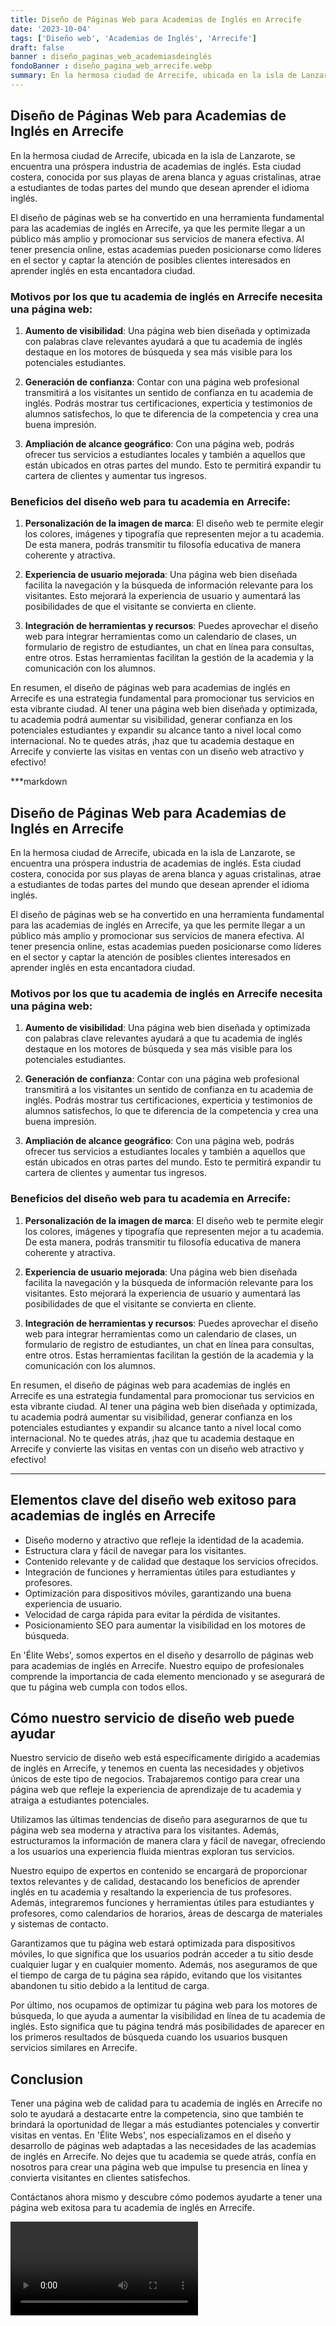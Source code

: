 ```yaml
---
title: Diseño de Páginas Web para Academias de Inglés en Arrecife
date: '2023-10-04'
tags: ['Diseño web', 'Academias de Inglés', 'Arrecife']
draft: false
banner : diseño_paginas_web_academiasdeinglés
fondoBanner : diseño_pagina_web_arrecife.webp
summary: En la hermosa ciudad de Arrecife, ubicada en la isla de Lanzarote, se encuentra una próspera industria de academias de inglés. Esta ciudad costera, conocida por sus playas de arena blanca y aguas cristalinas, atrae a estudiantes de todas partes del mundo que desean aprender el idioma inglés. 
---
```


## Diseño de Páginas Web para Academias de Inglés en Arrecife

En la hermosa ciudad de Arrecife, ubicada en la isla de Lanzarote, se encuentra una próspera industria de academias de inglés. Esta ciudad costera, conocida por sus playas de arena blanca y aguas cristalinas, atrae a estudiantes de todas partes del mundo que desean aprender el idioma inglés. 

El diseño de páginas web se ha convertido en una herramienta fundamental para las academias de inglés en Arrecife, ya que les permite llegar a un público más amplio y promocionar sus servicios de manera efectiva. Al tener presencia online, estas academias pueden posicionarse como líderes en el sector y captar la atención de posibles clientes interesados en aprender inglés en esta encantadora ciudad.

### Motivos por los que tu academia de inglés en Arrecife necesita una página web:

1. **Aumento de visibilidad**: Una página web bien diseñada y optimizada con palabras clave relevantes ayudará a que tu academia de inglés destaque en los motores de búsqueda y sea más visible para los potenciales estudiantes.

2. **Generación de confianza**: Contar con una página web profesional transmitirá a los visitantes un sentido de confianza en tu academia de inglés. Podrás mostrar tus certificaciones, experticia y testimonios de alumnos satisfechos, lo que te diferencia de la competencia y crea una buena impresión.

3. **Ampliación de alcance geográfico**: Con una página web, podrás ofrecer tus servicios a estudiantes locales y también a aquellos que están ubicados en otras partes del mundo. Esto te permitirá expandir tu cartera de clientes y aumentar tus ingresos.

### Beneficios del diseño web para tu academia en Arrecife:

1. **Personalización de la imagen de marca**: El diseño web te permite elegir los colores, imágenes y tipografía que representen mejor a tu academia. De esta manera, podrás transmitir tu filosofía educativa de manera coherente y atractiva.

2. **Experiencia de usuario mejorada**: Una página web bien diseñada facilita la navegación y la búsqueda de información relevante para los visitantes. Esto mejorará la experiencia de usuario y aumentará las posibilidades de que el visitante se convierta en cliente.

3. **Integración de herramientas y recursos**: Puedes aprovechar el diseño web para integrar herramientas como un calendario de clases, un formulario de registro de estudiantes, un chat en línea para consultas, entre otros. Estas herramientas facilitan la gestión de la academia y la comunicación con los alumnos.

En resumen, el diseño de páginas web para academias de inglés en Arrecife es una estrategia fundamental para promocionar tus servicios en esta vibrante ciudad. Al tener una página web bien diseñada y optimizada, tu academia podrá aumentar su visibilidad, generar confianza en los potenciales estudiantes y expandir su alcance tanto a nivel local como internacional. No te quedes atrás, ¡haz que tu academia destaque en Arrecife y convierte las visitas en ventas con un diseño web atractivo y efectivo!

***markdown
## Diseño de Páginas Web para Academias de Inglés en Arrecife

En la hermosa ciudad de Arrecife, ubicada en la isla de Lanzarote, se encuentra una próspera industria de academias de inglés. Esta ciudad costera, conocida por sus playas de arena blanca y aguas cristalinas, atrae a estudiantes de todas partes del mundo que desean aprender el idioma inglés. 

El diseño de páginas web se ha convertido en una herramienta fundamental para las academias de inglés en Arrecife, ya que les permite llegar a un público más amplio y promocionar sus servicios de manera efectiva. Al tener presencia online, estas academias pueden posicionarse como líderes en el sector y captar la atención de posibles clientes interesados en aprender inglés en esta encantadora ciudad.

### Motivos por los que tu academia de inglés en Arrecife necesita una página web:

1. **Aumento de visibilidad**: Una página web bien diseñada y optimizada con palabras clave relevantes ayudará a que tu academia de inglés destaque en los motores de búsqueda y sea más visible para los potenciales estudiantes.

2. **Generación de confianza**: Contar con una página web profesional transmitirá a los visitantes un sentido de confianza en tu academia de inglés. Podrás mostrar tus certificaciones, experticia y testimonios de alumnos satisfechos, lo que te diferencia de la competencia y crea una buena impresión.

3. **Ampliación de alcance geográfico**: Con una página web, podrás ofrecer tus servicios a estudiantes locales y también a aquellos que están ubicados en otras partes del mundo. Esto te permitirá expandir tu cartera de clientes y aumentar tus ingresos.

### Beneficios del diseño web para tu academia en Arrecife:

1. **Personalización de la imagen de marca**: El diseño web te permite elegir los colores, imágenes y tipografía que representen mejor a tu academia. De esta manera, podrás transmitir tu filosofía educativa de manera coherente y atractiva.

2. **Experiencia de usuario mejorada**: Una página web bien diseñada facilita la navegación y la búsqueda de información relevante para los visitantes. Esto mejorará la experiencia de usuario y aumentará las posibilidades de que el visitante se convierta en cliente.

3. **Integración de herramientas y recursos**: Puedes aprovechar el diseño web para integrar herramientas como un calendario de clases, un formulario de registro de estudiantes, un chat en línea para consultas, entre otros. Estas herramientas facilitan la gestión de la academia y la comunicación con los alumnos.

En resumen, el diseño de páginas web para academias de inglés en Arrecife es una estrategia fundamental para promocionar tus servicios en esta vibrante ciudad. Al tener una página web bien diseñada y optimizada, tu academia podrá aumentar su visibilidad, generar confianza en los potenciales estudiantes y expandir su alcance tanto a nivel local como internacional. No te quedes atrás, ¡haz que tu academia destaque en Arrecife y convierte las visitas en ventas con un diseño web atractivo y efectivo!
***

<GifSeo />

<Cta />

## Elementos clave del diseño web exitoso para academias de inglés en Arrecife

- Diseño moderno y atractivo que refleje la identidad de la academia.
- Estructura clara y fácil de navegar para los visitantes.
- Contenido relevante y de calidad que destaque los servicios ofrecidos.
- Integración de funciones y herramientas útiles para estudiantes y profesores.
- Optimización para dispositivos móviles, garantizando una buena experiencia de usuario.
- Velocidad de carga rápida para evitar la pérdida de visitantes.
- Posicionamiento SEO para aumentar la visibilidad en los motores de búsqueda.

En 'Élite Webs', somos expertos en el diseño y desarrollo de páginas web para academias de inglés en Arrecife. Nuestro equipo de profesionales comprende la importancia de cada elemento mencionado y se asegurará de que tu página web cumpla con todos ellos.

## Cómo nuestro servicio de diseño web puede ayudar

Nuestro servicio de diseño web está específicamente dirigido a academias de inglés en Arrecife, y tenemos en cuenta las necesidades y objetivos únicos de este tipo de negocios. Trabajaremos contigo para crear una página web que refleje la experiencia de aprendizaje de tu academia y atraiga a estudiantes potenciales.

Utilizamos las últimas tendencias de diseño para asegurarnos de que tu página web sea moderna y atractiva para los visitantes. Además, estructuramos la información de manera clara y fácil de navegar, ofreciendo a los usuarios una experiencia fluida mientras exploran tus servicios.

Nuestro equipo de expertos en contenido se encargará de proporcionar textos relevantes y de calidad, destacando los beneficios de aprender inglés en tu academia y resaltando la experiencia de tus profesores. Además, integraremos funciones y herramientas útiles para estudiantes y profesores, como calendarios de horarios, áreas de descarga de materiales y sistemas de contacto.

Garantizamos que tu página web estará optimizada para dispositivos móviles, lo que significa que los usuarios podrán acceder a tu sitio desde cualquier lugar y en cualquier momento. Además, nos aseguramos de que el tiempo de carga de tu página sea rápido, evitando que los visitantes abandonen tu sitio debido a la lentitud de carga.

Por último, nos ocupamos de optimizar tu página web para los motores de búsqueda, lo que ayuda a aumentar la visibilidad en línea de tu academia de inglés. Esto significa que tu página tendrá más posibilidades de aparecer en los primeros resultados de búsqueda cuando los usuarios busquen servicios similares en Arrecife.

## Conclusion

Tener una página web de calidad para tu academia de inglés en Arrecife no solo te ayudará a destacarte entre la competencia, sino que también te brindará la oportunidad de llegar a más estudiantes potenciales y convertir visitas en ventas. En 'Élite Webs', nos especializamos en el diseño y desarrollo de páginas web adaptadas a las necesidades de las academias de inglés en Arrecife. No dejes que tu academia se quede atrás, confía en nosotros para crear una página web que impulse tu presencia en línea y convierta visitantes en clientes satisfechos.

Contáctanos ahora mismo y descubre cómo podemos ayudarte a tener una página web exitosa para tu academia de inglés en Arrecife.

<Video />

<CtaBot job='Academias de Inglés' city='Arrecife'/>

<Gmaps query='Arrecife+españa+maps' />
